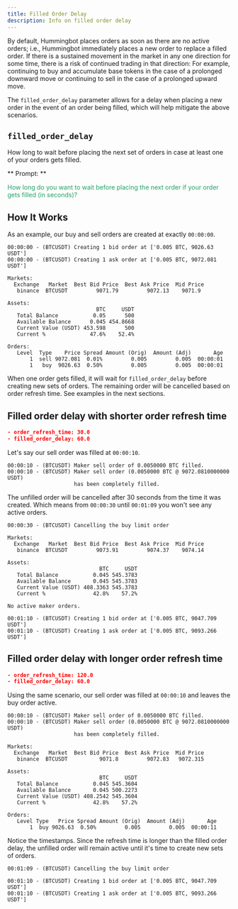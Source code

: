 ```yaml
---
title: Filled Order Delay
description: Info on filled order delay
---
```


By default, Hummingbot places orders as soon as there are no active orders; i.e., Hummingbot immediately places a new order to replace a filled order. If there is a sustained movement in the market in any one direction for some time, there is a risk of continued trading in that direction: For example, continuing to buy and accumulate base tokens in the case of a prolonged downward move or continuing to sell in the case of a prolonged upward move.

The `filled_order_delay` parameter allows for a delay when placing a new order in the event of an order being filled, which will help mitigate the above scenarios.

## `filled_order_delay`

How long to wait before placing the next set of orders in case at least one of your orders gets filled.

** Prompt: **

<div style={{ padding: "10px 20px", backgroundColor: "#1c1c1c" }}>
  <font color="#20a26a">
    How long do you want to wait before placing the next order if your order
    gets filled (in seconds)?
  </font>
</div>

## How It Works

As an example, our buy and sell orders are created at exactly `00:00:00`.

```
00:00:00 - (BTCUSDT) Creating 1 bid order at ['0.005 BTC, 9026.63 USDT']
00:00:00 - (BTCUSDT) Creating 1 ask order at ['0.005 BTC, 9072.081 USDT']
```

```
Markets:
  Exchange   Market  Best Bid Price  Best Ask Price  Mid Price
   binance  BTCUSDT         9071.79         9072.13    9071.9

Assets:
                            BTC     USDT
   Total Balance           0.05      500
   Available Balance      0.045 454.8668
   Current Value (USDT) 453.598      500
   Current %              47.6%    52.4%

Orders:
   Level  Type    Price Spread Amount (Orig)  Amount (Adj)       Age
       1  sell 9072.081  0.01%         0.005         0.005  00:00:01
       1   buy  9026.63  0.50%         0.005         0.005  00:00:01
```

When one order gets filled, it will wait for `filled_order_delay` before creating new sets of orders. The remaining order will be cancelled based on order refresh time. See examples in the next sections.

## Filled order delay with shorter order refresh time

```json
- order_refresh_time: 30.0
- filled_order_delay: 60.0
```

Let's say our sell order was filled at `00:00:10`.

```
00:00:10 - (BTCUSDT) Maker sell order of 0.0050000 BTC filled.
00:00:10 - (BTCUSDT) Maker sell order (0.0050000 BTC @ 9072.0810000000 USDT)
                     has been completely filled.
```

The unfilled order will be cancelled after 30 seconds from the time it was created. Which means from `00:00:30` until `00:01:09` you won't see any active orders.

```
00:00:30 - (BTCUSDT) Cancelling the buy limit order
```

```
Markets:
  Exchange   Market  Best Bid Price  Best Ask Price  Mid Price
   binance  BTCUSDT         9073.91         9074.37    9074.14

Assets:
                             BTC     USDT
   Total Balance           0.045 545.3783
   Available Balance       0.045 545.3783
   Current Value (USDT) 408.3363 545.3783
   Current %               42.8%    57.2%

No active maker orders.
```

```
00:01:10 - (BTCUSDT) Creating 1 bid order at ['0.005 BTC, 9047.709 USDT']
00:01:10 - (BTCUSDT) Creating 1 ask order at ['0.005 BTC, 9093.266 USDT']
```

## Filled order delay with longer order refresh time

```json
- order_refresh_time: 120.0
- filled_order_delay: 60.0
```

Using the same scenario, our sell order was filled at `00:00:10` and leaves the buy order active.

```
00:00:10 - (BTCUSDT) Maker sell order of 0.0050000 BTC filled.
00:00:10 - (BTCUSDT) Maker sell order (0.0050000 BTC @ 9072.0810000000 USDT)
                     has been completely filled.
```

```
Markets:
  Exchange   Market  Best Bid Price  Best Ask Price  Mid Price
   binance  BTCUSDT          9071.8         9072.83   9072.315

Assets:
                             BTC     USDT
   Total Balance           0.045 545.3604
   Available Balance       0.045 500.2273
   Current Value (USDT) 408.2542 545.3604
   Current %               42.8%    57.2%

Orders:
   Level Type   Price Spread Amount (Orig)  Amount (Adj)       Age
       1  buy 9026.63  0.50%         0.005         0.005  00:00:11
```

Notice the timestamps. Since the refresh time is longer than the filled order delay, the unfilled order will remain active until it's time to create new sets of orders.

```
00:01:09 - (BTCUSDT) Cancelling the buy limit order
```

```
00:01:10 - (BTCUSDT) Creating 1 bid order at ['0.005 BTC, 9047.709 USDT']
00:01:10 - (BTCUSDT) Creating 1 ask order at ['0.005 BTC, 9093.266 USDT']
```
